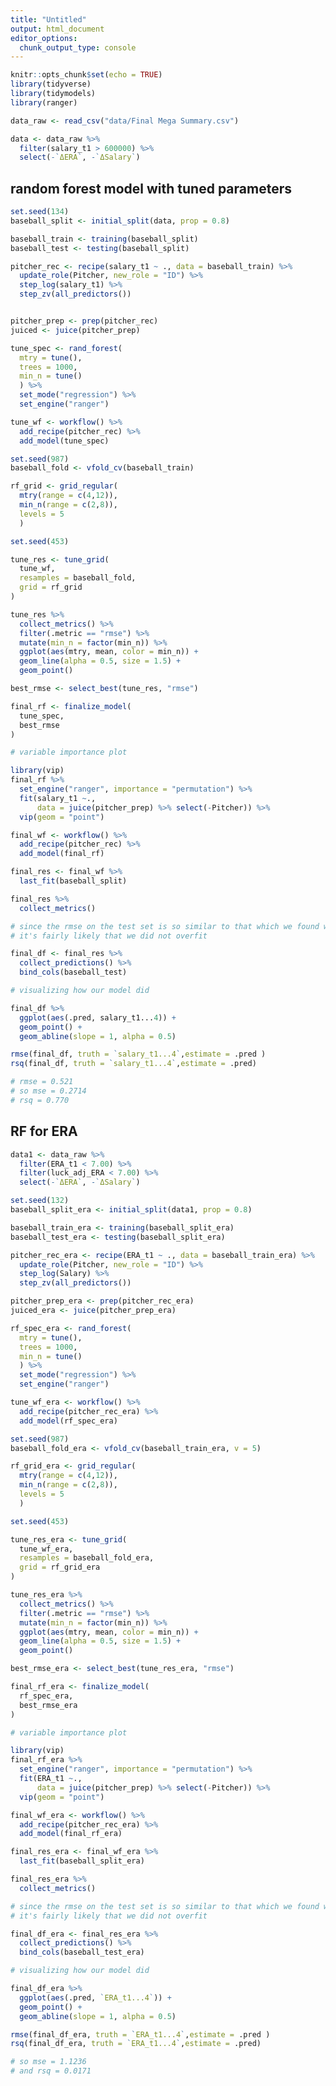 ```yaml
---
title: "Untitled"
output: html_document
editor_options: 
  chunk_output_type: console
---
```


```r
knitr::opts_chunk$set(echo = TRUE)
library(tidyverse)
library(tidymodels)
library(ranger)

data_raw <- read_csv("data/Final Mega Summary.csv") 

data <- data_raw %>%
  filter(salary_t1 > 600000) %>%
  select(-`ΔERA`, -`ΔSalary`)
```


## random forest model with tuned parameters

```r
set.seed(134)
baseball_split <- initial_split(data, prop = 0.8)

baseball_train <- training(baseball_split)
baseball_test <- testing(baseball_split)
```

```r
pitcher_rec <- recipe(salary_t1 ~ ., data = baseball_train) %>%
  update_role(Pitcher, new_role = "ID") %>%
  step_log(salary_t1) %>%
  step_zv(all_predictors())


pitcher_prep <- prep(pitcher_rec)
juiced <- juice(pitcher_prep)
```


```r
tune_spec <- rand_forest(
  mtry = tune(),
  trees = 1000,
  min_n = tune()
  ) %>%
  set_mode("regression") %>%
  set_engine("ranger")
```

```r
tune_wf <- workflow() %>%
  add_recipe(pitcher_rec) %>%
  add_model(tune_spec)
```


```r
set.seed(987)
baseball_fold <- vfold_cv(baseball_train)
```


```r
rf_grid <- grid_regular(
  mtry(range = c(4,12)),
  min_n(range = c(2,8)),
  levels = 5
  )
```

```r
set.seed(453)

tune_res <- tune_grid(
  tune_wf,
  resamples = baseball_fold,
  grid = rf_grid
)
```

```r
tune_res %>%
  collect_metrics() %>%
  filter(.metric == "rmse") %>%
  mutate(min_n = factor(min_n)) %>%
  ggplot(aes(mtry, mean, color = min_n)) +
  geom_line(alpha = 0.5, size = 1.5) +
  geom_point()
```

```r
best_rmse <- select_best(tune_res, "rmse")

final_rf <- finalize_model(
  tune_spec,
  best_rmse
)
```



```r
# variable importance plot

library(vip)
final_rf %>%
  set_engine("ranger", importance = "permutation") %>%
  fit(salary_t1 ~.,
      data = juice(pitcher_prep) %>% select(-Pitcher)) %>%
  vip(geom = "point")
```

```r
final_wf <- workflow() %>%
  add_recipe(pitcher_rec) %>%
  add_model(final_rf)

final_res <- final_wf %>%
  last_fit(baseball_split)

final_res %>%
  collect_metrics()

# since the rmse on the test set is so similar to that which we found when tuning
# it's fairly likely that we did not overfit
```

```r
final_df <- final_res %>%
  collect_predictions() %>%
  bind_cols(baseball_test)
```

```r
# visualizing how our model did

final_df %>%
  ggplot(aes(.pred, salary_t1...4)) +
  geom_point() +
  geom_abline(slope = 1, alpha = 0.5)
```


```r
rmse(final_df, truth = `salary_t1...4`,estimate = .pred )
rsq(final_df, truth = `salary_t1...4`,estimate = .pred)

# rmse = 0.521
# so mse = 0.2714
# rsq = 0.770
```


## RF for ERA

```r
data1 <- data_raw %>%
  filter(ERA_t1 < 7.00) %>%
  filter(luck_adj_ERA < 7.00) %>%
  select(-`ΔERA`, -`ΔSalary`)
```

```r
set.seed(132)
baseball_split_era <- initial_split(data1, prop = 0.8)

baseball_train_era <- training(baseball_split_era)
baseball_test_era <- testing(baseball_split_era)
```



```r
pitcher_rec_era <- recipe(ERA_t1 ~ ., data = baseball_train_era) %>%
  update_role(Pitcher, new_role = "ID") %>%
  step_log(Salary) %>%
  step_zv(all_predictors())

pitcher_prep_era <- prep(pitcher_rec_era)
juiced_era <- juice(pitcher_prep_era)
```


```r
rf_spec_era <- rand_forest(
  mtry = tune(),
  trees = 1000,
  min_n = tune()
  ) %>%
  set_mode("regression") %>%
  set_engine("ranger")
```

```r
tune_wf_era <- workflow() %>%
  add_recipe(pitcher_rec_era) %>%
  add_model(rf_spec_era)
```


```r
set.seed(987)
baseball_fold_era <- vfold_cv(baseball_train_era, v = 5)
```


```r
rf_grid_era <- grid_regular(
  mtry(range = c(4,12)),
  min_n(range = c(2,8)),
  levels = 5
  )
```

```r
set.seed(453)

tune_res_era <- tune_grid(
  tune_wf_era,
  resamples = baseball_fold_era,
  grid = rf_grid_era
)
```

```r
tune_res_era %>%
  collect_metrics() %>%
  filter(.metric == "rmse") %>%
  mutate(min_n = factor(min_n)) %>%
  ggplot(aes(mtry, mean, color = min_n)) +
  geom_line(alpha = 0.5, size = 1.5) +
  geom_point()
```

```r
best_rmse_era <- select_best(tune_res_era, "rmse")

final_rf_era <- finalize_model(
  rf_spec_era,
  best_rmse_era
)
```



```r
# variable importance plot

library(vip)
final_rf_era %>%
  set_engine("ranger", importance = "permutation") %>%
  fit(ERA_t1 ~.,
      data = juice(pitcher_prep) %>% select(-Pitcher)) %>%
  vip(geom = "point")
```

```r
final_wf_era <- workflow() %>%
  add_recipe(pitcher_rec_era) %>%
  add_model(final_rf_era)

final_res_era <- final_wf_era %>%
  last_fit(baseball_split_era)

final_res_era %>%
  collect_metrics()

# since the rmse on the test set is so similar to that which we found when tuning
# it's fairly likely that we did not overfit
```

```r
final_df_era <- final_res_era %>%
  collect_predictions() %>%
  bind_cols(baseball_test_era)
```

```r
# visualizing how our model did

final_df_era %>%
  ggplot(aes(.pred, `ERA_t1...4`)) +
  geom_point() +
  geom_abline(slope = 1, alpha = 0.5)

```

```r
rmse(final_df_era, truth = `ERA_t1...4`,estimate = .pred )
rsq(final_df_era, truth = `ERA_t1...4`,estimate = .pred)

# so mse = 1.1236
# and rsq = 0.0171
```







